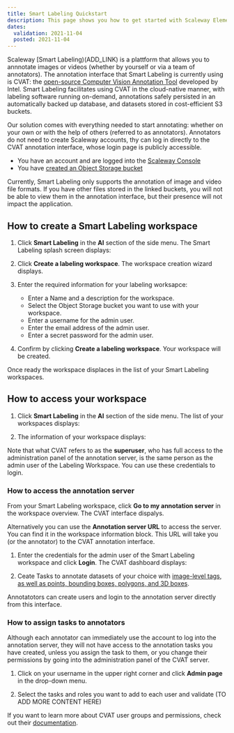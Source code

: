 ```yaml
---
title: Smart Labeling Quickstart
description: This page shows you how to get started with Scaleway Elements Bare Metal Servers.
dates:
  validation: 2021-11-04
  posted: 2021-11-04
---
```


Scaleway [Smart Labeling)(ADD_LINK) is a plattform that allows you to annnotate images or videos (whether by yourself or via a team of annotators). The annotation interface that Smart Labeling is currently using is CVAT: the [open-source Computer Vision Annotation Tool](https://github.com/openvinotoolkit/cvat) developed by Intel. Smart Labeling facilitates using CVAT in the cloud-native manner, with labeling software running on-demand, annotations safely persisted in an automatically backed up database, and datasets stored in cost-efficient S3 buckets.

Our solution comes with everything needed to start annotating: whether on your own or with the help of others (referred to as annotators). Annotators do not need to create Scaleway accounts, thy can log in directly to the CVAT annotation interface, whose login page is publicly accessible.

<Message type="requirement">

  - You have an account and are logged into the [Scaleway Console](https://console.scaleway.com) 
  - You have [created an Object Storage bucket](/storage/object/quickstart/)

</Message>

<Message type="note">

Currently, Smart Labeling only supports the annotation of image and video file formats. If you have other files stored in the linked buckets, you will not be able to view them in the annotation interface, but their presence will not impact the application.

</Message>

## How to create a Smart Labeling workspace

1. Click **Smart Labeling** in the **AI** section of the side menu. The Smart Labeling splash screen displays:

<Lightbox src="scaleway-smart-labeling-splash.png" />

2. Click **Create a labeling workspace**. The workspace creation wizard displays.

3. Enter the required information for your labeling worksapce:
    * Enter a Name and a description for the workspace.
    * Select the Object Storage bucket you want to use with your workspace.
    * Enter a username for the admin user.
    * Enter the email address of the admin user. 
    * Enter a secret password for the admin user.

4. Confirm by clicking **Create a labeling workspace**. Your workspace will be created.

Once ready the workspace displaces in the list of your Smart Labeling workspaces.

## How to access your workspace

1. Click **Smart Labeling** in the **AI** section of the side menu. The list of your workspaces displays:

<Lightbox src="scaleway-smart-labeling-list.png" />

2. The information of your workspace displays:

<Lightbox src="scaleway-smart-labeling-worksapce.png" />

<Message type="tip">

Note that what CVAT refers to as the **superuser**, who has full access to the administration panel of the annotation server, is the same person as the admin user of the Labeling Workspace. You can use these credentials to login.

</Message>

### How to access the annotation server

From your Smart Labeling workspace, click **Go to my annotation server** in the workspace overview. The CVAT interface dispalys. 

<Message type="note">

Alternatively you can use the **Annotation server URL** to access the server. You can find it in the workspace information block. This URL will take you (or the annotator) to the CVAT annotation interface. 

</Message>

1. Enter the credentials for the admin user of the Smart Labeling workspace and click **Login**. The CVAT dashboard displays:

<Lightbox src="scaleway-smart-labeling-dashboard.png" />

2. Ceate Tasks to annotate datasets of your choice with [image-level tags, as well as points, bounding boxes, polygons, and 3D boxes](https://openvinotoolkit.github.io/cvat/docs/manual/basics/types-of-shapes/).

<Message type="important">

Annotatotors can create users and login to the annotation server directly from this interface. 

</Message>

### How to assign tasks to annotators

Although each annotator can immediately use the account to log into the annotation server, they will not have access to the annotation tasks you have created, unless you assign the task to them, or you change their permissions by going into the administration panel of the CVAT server.

1. Click on your username in the upper right corner and click **Admin page** in the drop-down menu.

2. Select the tasks and roles you want to add to each user and validate (TO ADD MORE CONTENT HERE)

<Message type="tip">

If you want to learn more about CVAT user groups and permissions, check out their [documentation](https://openvinotoolkit.github.io/cvat/docs/manual/basics/authorization/). 

</Message>
